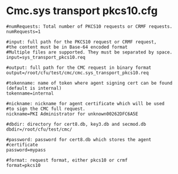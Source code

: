 = Cmc.sys transport pkcs10.cfg =
<pre>
#numRequests: Total number of PKCS10 requests or CRMF requests.
numRequests=1

#input: full path for the PKCS10 request or CRMF request,
#the content must be in Base-64 encoded format
#Multiple files are supported. They must be separated by space.
input=sys_transport_pkcs10.req

#output: full path for the CMC request in binary format
output=/root/cfu/test/cmc/cmc.sys_transport_pkcs10.req

#tokenname: name of token where agent signing cert can be found (default is internal)
tokenname=internal

#nickname: nickname for agent certificate which will be used
#to sign the CMC full request.
nickname=PKI Administrator for unknown00262DFC6A5E

#dbdir: directory for cert8.db, key3.db and secmod.db
dbdir=/root/cfu/test/cmc/

#password: password for cert8.db which stores the agent
#certificate
password=mypass

#format: request format, either pkcs10 or crmf
format=pkcs10
</pre>